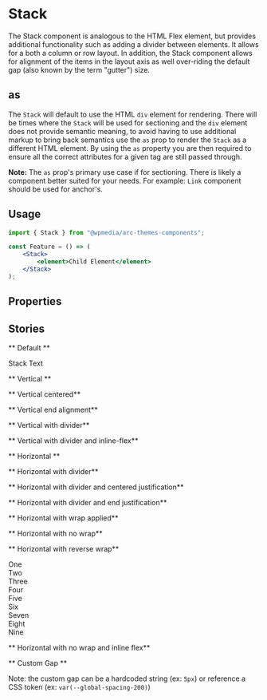 

<Meta title="Components/Stack" component={Stack} />

# Stack

The Stack component is analogous to the HTML Flex element, but provides additional functionality
such as adding a divider between elements.
It allows for a both a column or row layout. In addition,
the Stack component allows for alignment of the items in the layout
axis as well over-riding the default gap (also known by the term "gutter") size.

## as

The `Stack` will default to use the HTML `div` element for rendering. There will be times
where the `Stack` will be used for sectioning and the `div` element does not provide semantic
meaning, to avoid having to use additional markup to bring back semantics use the `as` prop to
render the `Stack` as a different HTML element. By using the `as` property you are then required
to ensure all the correct attributes for a given tag are still passed through.

**Note:** The `as` prop's primary use case if for sectioning. There is likely a component
better suited for your needs. For example: `Link` component should be used for anchor's.

## Usage

```jsx
import { Stack } from "@wpmedia/arc-themes-components";

const Feature = () => (
	<Stack>
		<element>Child Element</element>
	</Stack>
);
```

## Properties

<ArgsTable of={Stack} />

## Stories

** Default **

<Canvas>
	<Story name="Default">
		<Stack>Stack Text</Stack>
	</Story>
</Canvas>

** Vertical **

<Canvas>
	<Story name="Vertical">
		<Stack>
			<div style={{ height: "250px", width: "250px", backgroundColor: "blue" }}> </div>
			<div style={{ height: "250px", width: "250px", backgroundColor: "red" }}> </div>
			<div style={{ height: "250px", width: "250px", backgroundColor: "brown" }}> </div>
		</Stack>
	</Story>
</Canvas>

** Vertical centered**

<Canvas>
	<Story name="Vertical centered">
		<Stack alignment="center">
			<div style={{ height: "250px", width: "250px", backgroundColor: "blue" }}> </div>
			<div style={{ height: "250px", width: "250px", backgroundColor: "red" }}> </div>
			<div style={{ height: "250px", width: "250px", backgroundColor: "brown" }}> </div>
		</Stack>
	</Story>
</Canvas>

** Vertical end alignment**

<Canvas>
	<Story name="Vertical end alignment">
		<Stack alignment="end">
			<div style={{ height: "250px", width: "250px", backgroundColor: "blue" }}> </div>
			<div style={{ height: "250px", width: "250px", backgroundColor: "red" }}> </div>
			<div style={{ height: "250px", width: "250px", backgroundColor: "brown" }}> </div>
		</Stack>
	</Story>
</Canvas>

** Vertical with divider**

<Canvas>
	<Story name="Vertical with divider">
		<Stack divider>
			<div style={{ height: "250px", width: "250px", backgroundColor: "blue" }}> </div>
			<div style={{ height: "250px", width: "250px", backgroundColor: "red" }}> </div>
			<div style={{ height: "250px", width: "250px", backgroundColor: "brown" }}> </div>
		</Stack>
	</Story>
</Canvas>

** Vertical with divider and inline-flex**

<Canvas>
	<Story name="Vertical with divider and inlined">
		<Stack divider inline>
			<div style={{ height: "250px", width: "250px", backgroundColor: "blue" }}> </div>
			<div style={{ height: "250px", width: "250px", backgroundColor: "red" }}> </div>
			<div style={{ height: "250px", width: "250px", backgroundColor: "brown" }}> </div>
		</Stack>
	</Story>
</Canvas>

** Horizontal **

<Canvas>
	<Story name="Horizontal">
		<Stack direction="horizontal">
			<div style={{ height: "250px", width: "250px", backgroundColor: "blue" }}> </div>
			<div style={{ height: "250px", width: "250px", backgroundColor: "red" }}> </div>
			<div style={{ height: "250px", width: "250px", backgroundColor: "green" }}> </div>
			<div style={{ height: "250px", width: "250px", backgroundColor: "brown" }}> </div>
		</Stack>
	</Story>
</Canvas>

** Horizontal with divider**

<Canvas>
	<Story name="Horizontal with divider">
		<Stack direction="horizontal" divider>
			<div style={{ height: "250px", width: "250px", backgroundColor: "blue" }}> </div>
			<div style={{ height: "250px", width: "250px", backgroundColor: "red" }}> </div>
			<div style={{ height: "250px", width: "250px", backgroundColor: "green" }}> </div>
			<div style={{ height: "250px", width: "250px", backgroundColor: "brown" }}> </div>
		</Stack>
	</Story>
</Canvas>

** Horizontal with divider and centered justification**

<Canvas>
	<Story name="Horizontal with divider and centered justification">
		<Stack direction="horizontal" divider justification="center">
			<div style={{ height: "250px", width: "250px", backgroundColor: "blue" }}> </div>
			<div style={{ height: "250px", width: "250px", backgroundColor: "red" }}> </div>
			<div style={{ height: "250px", width: "250px", backgroundColor: "green" }}> </div>
			<div style={{ height: "250px", width: "250px", backgroundColor: "brown" }}> </div>
		</Stack>
	</Story>
</Canvas>

** Horizontal with divider and end justification**

<Canvas>
	<Story name="Horizontal with divider and end justification">
		<Stack direction="horizontal" divider justification="end">
			<div style={{ height: "250px", width: "250px", backgroundColor: "blue" }}> </div>
			<div style={{ height: "250px", width: "250px", backgroundColor: "red" }}> </div>
			<div style={{ height: "250px", width: "250px", backgroundColor: "green" }}> </div>
			<div style={{ height: "250px", width: "250px", backgroundColor: "brown" }}> </div>
		</Stack>
	</Story>
</Canvas>

** Horizontal with wrap applied**

<Canvas>
	<Story name="Horizontal with wrap applied">
		<Stack direction="horizontal" wrap="wrap">
			<div style={{ height: "250px", width: "250px", backgroundColor: "blue" }}> </div>
			<div style={{ height: "250px", width: "250px", backgroundColor: "red" }}> </div>
			<div style={{ height: "250px", width: "250px", backgroundColor: "blue" }}> </div>
			<div style={{ height: "250px", width: "250px", backgroundColor: "violet" }}> </div>
			<div style={{ height: "250px", width: "250px", backgroundColor: "orange" }}> </div>
			<div style={{ height: "250px", width: "250px", backgroundColor: "green" }}> </div>
			<div style={{ height: "250px", width: "250px", backgroundColor: "gold" }}> </div>
			<div style={{ height: "250px", width: "250px", backgroundColor: "pink" }}> </div>
			<div style={{ height: "250px", width: "250px", backgroundColor: "brown" }}> </div>
			<div style={{ height: "250px", width: "250px", backgroundColor: "red" }}> </div>
			<div style={{ height: "250px", width: "250px", backgroundColor: "blue" }}> </div>
			<div style={{ height: "250px", width: "250px", backgroundColor: "red" }}> </div>
		</Stack>
	</Story>
</Canvas>

** Horizontal with no wrap**

<Canvas>
	<Story name="Horizontal with no wrap">
		<Stack direction="horizontal" wrap="nowrap">
			<div style={{ height: "250px", width: "250px", backgroundColor: "blue" }}> </div>
			<div style={{ height: "250px", width: "250px", backgroundColor: "red" }}> </div>
			<div style={{ height: "250px", width: "250px", backgroundColor: "blue" }}> </div>
			<div style={{ height: "250px", width: "250px", backgroundColor: "violet" }}> </div>
			<div style={{ height: "250px", width: "250px", backgroundColor: "orange" }}> </div>
			<div style={{ height: "250px", width: "250px", backgroundColor: "green" }}> </div>
			<div style={{ height: "250px", width: "250px", backgroundColor: "gold" }}> </div>
			<div style={{ height: "250px", width: "250px", backgroundColor: "pink" }}> </div>
			<div style={{ height: "250px", width: "250px", backgroundColor: "brown" }}> </div>
			<div style={{ height: "250px", width: "250px", backgroundColor: "red" }}> </div>
			<div style={{ height: "250px", width: "250px", backgroundColor: "blue" }}> </div>
			<div style={{ height: "250px", width: "250px", backgroundColor: "red" }}> </div>
		</Stack>
	</Story>
</Canvas>

** Horizontal with reverse wrap**

<Canvas>
	<Story name="Horizontal with reverse wrap">
		<Stack direction="horizontal" wrap="reverse">
			<div style={{ height: "250px", width: "250px", backgroundColor: "black", color: "white" }}>
				One
			</div>
			<div style={{ height: "250px", width: "250px", backgroundColor: "black", color: "white" }}>
				Two
			</div>
			<div style={{ height: "250px", width: "250px", backgroundColor: "black", color: "white" }}>
				Three
			</div>
			<div style={{ height: "250px", width: "250px", backgroundColor: "black", color: "white" }}>
				Four
			</div>
			<div style={{ height: "250px", width: "250px", backgroundColor: "black", color: "white" }}>
				Five
			</div>
			<div style={{ height: "250px", width: "250px", backgroundColor: "black", color: "white" }}>
				Six
			</div>
			<div style={{ height: "250px", width: "250px", backgroundColor: "black", color: "white" }}>
				Seven
			</div>
			<div style={{ height: "250px", width: "250px", backgroundColor: "black", color: "white" }}>
				Eight
			</div>
			<div style={{ height: "250px", width: "250px", backgroundColor: "black", color: "white" }}>
				Nine
			</div>
		</Stack>
	</Story>
</Canvas>

** Horizontal with no wrap and inline flex**

<Canvas>
	<Story name="Horizontal with no wrap and inlined">
		<Stack direction="horizontal" wrap="nowrap" inline>
			<div style={{ height: "250px", width: "250px", backgroundColor: "blue" }}> </div>
			<div style={{ height: "250px", width: "250px", backgroundColor: "red" }}> </div>
			<div style={{ height: "250px", width: "250px", backgroundColor: "blue" }}> </div>
			<div style={{ height: "250px", width: "250px", backgroundColor: "violet" }}> </div>
			<div style={{ height: "250px", width: "250px", backgroundColor: "orange" }}> </div>
			<div style={{ height: "250px", width: "250px", backgroundColor: "green" }}> </div>
			<div style={{ height: "250px", width: "250px", backgroundColor: "gold" }}> </div>
			<div style={{ height: "250px", width: "250px", backgroundColor: "pink" }}> </div>
			<div style={{ height: "250px", width: "250px", backgroundColor: "brown" }}> </div>
			<div style={{ height: "250px", width: "250px", backgroundColor: "red" }}> </div>
			<div style={{ height: "250px", width: "250px", backgroundColor: "blue" }}> </div>
			<div style={{ height: "250px", width: "250px", backgroundColor: "red" }}> </div>
		</Stack>
	</Story>
</Canvas>

** Custom Gap **

Note: the custom gap can be a hardcoded string (ex: `5px`) or reference a CSS token (ex: `var(--global-spacing-200)`)

<Canvas>
	<Story name="Custom Gap">
		<Stack>
			<Stack direction="horizontal" gap="5px">
				<div style={{ height: "250px", width: "250px", backgroundColor: "blue" }}> </div>
				<div style={{ height: "250px", width: "250px", backgroundColor: "red" }}> </div>
			</Stack>
			<Stack direction="horizontal" gap="var(--global-spacing-200)">
				<div style={{ height: "250px", width: "250px", backgroundColor: "blue" }}> </div>
				<div style={{ height: "250px", width: "250px", backgroundColor: "red" }}> </div>
			</Stack>
			<Stack direction="horizontal" gap="4rem">
				<div style={{ height: "250px", width: "250px", backgroundColor: "blue" }}> </div>
				<div style={{ height: "250px", width: "250px", backgroundColor: "red" }}> </div>
			</Stack>
		</Stack>
	</Story>
</Canvas>
